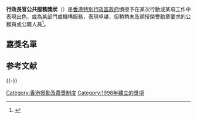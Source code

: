 {{noteTA
|1=强
|2=温
|3=恒
|4=琼
}}
'''行政長官公共服務獎狀'''（{{lang-en|Chief Executive's Commendation for Government/Public Service}}）是[[香港特別行政區政府|香港特別行政區政府]]頒授予在某次行動或某項工作中表現出色，或為某部門或機構服務，表現卓越，但稍稍未及頒授榮譽勳章要求的公務員或公職人員<ref>{{cite web|title=第20卷第37期第5158號公告|url=http://www.gld.gov.hk/egazette/pdf/20162037/cgn201620375158.pdf|website=香港特別行政區政府憲報|accessdate=2016-10-24|date=2016-09-15|archive-date=2016-10-24|archive-url=https://web.archive.org/web/20161024221519/http://www.gld.gov.hk/egazette/pdf/20162037/cgn201620375158.pdf|dead-url=no}}</ref>。

== 嘉獎名單 ==
{{动态列表}}
{{for loop||1998|1999|2000|2001|2002|2003|2004|2005|2006|2007
|2008|2009|2010|2011|2012|2013|2014|2015|2016|2017
|2018|2019|2020|2021|call=授勳名單}}

== 参考文献 ==
{{reflist}}

{{-}}
{{香港授勳及嘉獎制度}}

[[Category:香港授勳及嘉獎制度|Category:香港授勳及嘉獎制度]]
[[Category:1998年建立的獎項|Category:1998年建立的獎項]]
